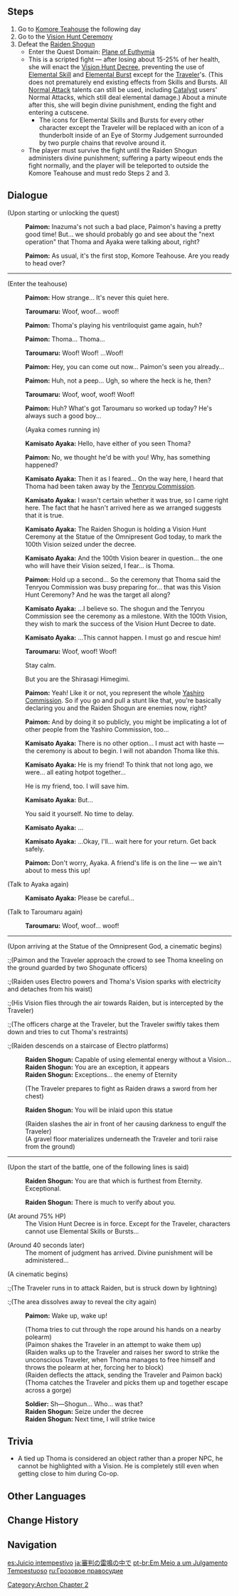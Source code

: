 {{Quest Infobox
|id            = 02008
|image         = Archon Quest C2A2 Amidst Stormy Judgment.png
|type          = Archon
|chapter       = II
|actNum        = II
|act           = Stillness, the Sublimation of Shadow
|part          = 1
|requirement   = 
* Complete [[The Whispers of the Crane and the White Rabbit]]
* Complete [[Dreamlike Timelessness]]
|startLocation = [[Inazuma City]], [[Inazuma]]
|region        = Inazuma
|area          = Narukami Island
|subarea       = Inazuma City
|prev          = A Flower Blooms in a Prison
|next          = In the Name of the Resistance
|domain        = Plane of Euthymia
|exp           = 925
|mora          = 44,000
|primogems     = 30
|other         = {{Card|Inazuma Shrine of Depths Key|1}}{{Card|Hero's Wit|4}}{{Card|Mystic Enhancement Ore|8}}
|characters    = Kamisato Ayaka; Paimon; Raiden Shogun; The Shogun; Taroumaru; Traveler; Thoma; Okawara Goemon<!-- standing by thoma -->;Kinoshita <!-- standing by thoma -->
|voiced        = yes
}}
{{TeyvatQuest|2|2|1}}

==Steps==
# Go to [[Komore Teahouse]] the following day
# Go to the [[Vision Hunt Ceremony]]
# Defeat the [[Raiden Shogun]]
#* Enter the Quest Domain: [[Plane of Euthymia]]
#* This is a scripted fight &mdash; after losing about 15-25% of her health, she will enact the [[Vision Hunt Decree]], preventing the use of [[Elemental Skill]] and [[Elemental Burst]] except for the [[Traveler]]'s. (This does not prematurely end existing effects from Skills and Bursts. All [[Normal Attack]] talents can still be used, including [[Catalyst]] users' Normal Attacks, which still deal elemental damage.) About a minute after this, she will begin divine punishment, ending the fight and entering a cutscene.
#** The icons for Elemental Skills and Bursts for every other character except the Traveler will be replaced with an icon of a thunderbolt inside of an Eye of Stormy Judgement surrounded by two purple chains that revolve around it.
#* The player must survive the fight until the Raiden Shogun administers divine punishment; suffering a party wipeout ends the fight normally, and the player will be teleported to outside the Komore Teahouse and must redo Steps 2 and 3.

==Dialogue==
{{Quest Description|[[Komore Teahouse]] is empty, silent as the grave but for Taroumaru's uneasy barking. You have a bad feeling about this...}}
{{Dialogue start}}
;(Upon starting or unlocking the quest)
:{{A|vo dqaq009 1 paimon 01.ogg}} '''Paimon:''' Inazuma's not such a bad place, Paimon's having a pretty good time! But... we should probably go and see about the "next operation" that Thoma and Ayaka were talking about, right?
:{{A|vo dqaq009 1 paimon 02.ogg}} '''Paimon:''' As usual, it's the first stop, Komore Teahouse. Are you ready to head over?
----
;(Enter the teahouse)
:{{A|vo dqaq009 1 paimon 03.ogg}} '''Paimon:''' How strange... It's never this quiet here.
:{{A|vo dqaq009 1 taroumaru 01.ogg}} '''Taroumaru:''' Woof, woof... woof!
:{{A|vo dqaq009 1 paimon 04.ogg}} '''Paimon:''' Thoma's playing his ventriloquist game again, huh?
:{{A|vo dqaq009 1 paimon 05.ogg}} '''Paimon:''' Thoma... Thoma...
:{{A|vo dqaq009 1 taroumaru 02.ogg}} '''Taroumaru:''' Woof! Woof! ...Woof!
:{{A|vo dqaq009 1 paimon 06.ogg}} '''Paimon:''' Hey, you can come out now... Paimon's seen you already...
:{{A|vo dqaq009 1 paimon 07.ogg}} '''Paimon:''' Huh, not a peep... Ugh, so where the heck is he, then?
:{{A|vo dqaq009 1 taroumaru 03.ogg}} '''Taroumaru:''' Woof, woof, woof! Woof!
:{{A|vo dqaq009 1 paimon 08.ogg}} '''Paimon:''' Huh? What's got Taroumaru so worked up today? He's always such a good boy...
:;(Ayaka comes running in)
:{{A|vo dqaq009 1 ayaka 01.ogg}} '''Kamisato Ayaka:''' Hello, have either of you seen Thoma?
:{{A|vo dqaq009 1 paimon 09.ogg}} '''Paimon:''' No, we thought he'd be with you! Why, has something happened?
:{{A|vo dqaq009 1 ayaka 02.ogg}} '''Kamisato Ayaka:''' Then it as I feared... On the way here, I heard that Thoma had been taken away by the [[Tenryou Commission]].
:{{A|vo dqaq009 1 ayaka 03.ogg}} '''Kamisato Ayaka:''' I wasn't certain whether it was true, so I came right here. The fact that he hasn't arrived here as we arranged suggests that it is true.
:{{A|vo dqaq009 1 ayaka 04.ogg}} '''Kamisato Ayaka:''' The Raiden Shogun is holding a Vision Hunt Ceremony at the Statue of the Omnipresent God today, to mark the 100th Vision seized under the decree.
:{{A|vo dqaq009 1 ayaka 05.ogg}} '''Kamisato Ayaka:''' And the 100th Vision bearer in question... the one who will have their Vision seized, I fear... is Thoma.
:{{A|vo dqaq009 1 paimon 10.ogg}} '''Paimon:''' Hold up a second... So the ceremony that Thoma said the Tenryou Commission was busy preparing for... that was this Vision Hunt Ceremony? And he was the target all along?
:{{A|vo dqaq009 1 ayaka 06.ogg}} '''Kamisato Ayaka:''' ...I believe so. The shogun and the Tenryou Commission see the ceremony as a milestone. With the 100th Vision, they wish to mark the success of the Vision Hunt Decree to date.
:{{A|vo dqaq009 1 ayaka 07.ogg}} '''Kamisato Ayaka:''' ...This cannot happen. I must go and rescue him!
:{{A|vo dqaq009 1 taroumaru 04.ogg}} '''Taroumaru:''' Woof, woof! Woof!
:{{DIcon}} Stay calm.
:{{DIcon}} But you are the Shirasagi Himegimi.
:{{A|vo dqaq009 1 paimon 11.ogg}} '''Paimon:''' Yeah! Like it or not, you represent the whole [[Yashiro Commission]]. So if you go and pull a stunt like that, you're basically declaring you and the Raiden Shogun are enemies now, right?
:{{A|vo dqaq009 1 paimon 12.ogg}} '''Paimon:''' And by doing it so publicly, you might be implicating a lot of other people from the Yashiro Commission, too...
:{{A|vo dqaq009 1 ayaka 08.ogg}} '''Kamisato Ayaka:''' There is no other option... I must act with haste &mdash; the ceremony is about to begin. I will not abandon Thoma like this.
:{{A|vo dqaq009 1 ayaka 09.ogg}} '''Kamisato Ayaka:''' He is my friend! To think that not long ago, we were... all eating hotpot together...
:{{DIcon}} He is my friend, too. I will save him.
:{{A|vo dqaq009 1 ayaka 10.ogg}} '''Kamisato Ayaka:''' But...
:{{DIcon}} You said it yourself. No time to delay.
:{{A|vo dqaq009 1 ayaka 11.ogg}} '''Kamisato Ayaka:''' ...
:{{A|vo dqaq009 1 ayaka 12.ogg}} '''Kamisato Ayaka:''' ...Okay, I'll... wait here for your return. Get back safely.
:{{A|vo dqaq009 1 paimon 13.ogg}} '''Paimon:''' Don't worry, Ayaka. A friend's life is on the line &mdash; we ain't about to mess this up!

;(Talk to Ayaka again)
:{{A|vo dialog dqaq009 ayaka 01.ogg}} '''Kamisato Ayaka:''' Please be careful...

;(Talk to Taroumaru again)
:{{A|vo dqaq009 1 taroumaru 01.ogg}} '''Taroumaru:''' Woof, woof... woof!
----
;(Upon arriving at the Statue of the Omnipresent God, a cinematic begins)
{{Cutscene Description|Before all the people, the Vison Hunt Ceremony is about to begin. Thoma, his hands bound on the executioner's block, awaits the Raiden Shogun's arrival to claim his Vision, which shall be inlaid upon the Statue of the Omnipresent God. But just as his Vision is about to depart from him and fly into the Shogun's hand, you intercept it mid-flight, unable to watch this tragedy play out before your eyes. Witnessing your impertinent actions, the Raiden Shogun seems spurred to take action herself. In a flash of light and shadow, all others disappear, and you have been caught in a lonesome, ancient space. The Electro Archon, one of the Seven, raises her sword towards you...}}
<!--In dire need of a better description, and a link to both cutscenes-->
:;(Paimon and the Traveler approach the crowd to see Thoma kneeling on the ground guarded by two Shogunate officers)
:;(Raiden uses Electro powers and Thoma's Vision sparks with electricity and detaches from his waist)
:;(His Vision flies through the air towards Raiden, but is intercepted by the Traveler)
:;(The officers charge at the Traveler, but the Traveler swiftly takes them down and tries to cut Thoma's restraints)
:;(Raiden descends on a staircase of Electro platforms)
:'''Raiden Shogun:''' Capable of using elemental energy without a Vision...
:'''Raiden Shogun:''' You are an exception, it appears
:'''Raiden Shogun:''' Exceptions... the enemy of Eternity
:;(The Traveler prepares to fight as Raiden draws a sword from her chest)
:'''Raiden Shogun:''' You will be inlaid upon this statue
:;(Raiden slashes the air in front of her causing darkness to engulf the Traveler)
:;(A gravel floor materializes underneath the Traveler and torii raise from the ground)
----
;(Upon the start of the battle, one of the following lines is said)
:{{A|vo monster raidenshogun pole battle 01.ogg}} '''Raiden Shogun:''' You are that which is furthest from Eternity. Exceptional.
:{{A|vo monster raidenshogun pole battle 02.ogg}} '''Raiden Shogun:''' There is much to verify about you.

;(At around 75% HP)
:The Vision Hunt Decree is in force. Except for the Traveler, characters cannot use Elemental Skills or Bursts...

;(Around 40 seconds later)
:The moment of judgment has arrived. Divine punishment will be administered...

;(A cinematic begins)
{{Cutscene Description|The Electro Archon's might is too great, and it takes but a single slip for her to knock you unconscious. The Raiden Shogun prepares to make an example of you before the crowd, but at that moment, Thoma shakes free of his bonds and hurls a spear at the Shogun, picking you up and fleeing the scene as she splits her attention to block the blow. The Shogun watches coldly as you flee, and chooses not to give chase, instead giving orders for your arrest...}}
:;(The Traveler runs in to attack Raiden, but is struck down by lightning)
:;(The area dissolves away to reveal the city again)
:'''Paimon:''' Wake up, wake up!
:;(Thoma tries to cut through the rope around his hands on a nearby polearm)
:;(Paimon shakes the Traveler in an attempt to wake them up)
:;(Raiden walks up to the Traveler and raises her sword to strike the unconscious Traveler, when Thoma manages to free himself and throws the polearm at her, forcing her to block)
:;(Raiden deflects the attack, sending the Traveler and Paimon back)
:;(Thoma catches the Traveler and picks them up and together escape across a gorge)
:'''Soldier:''' Sh&mdash;Shogun... Who... was that?
:'''Raiden Shogun:''' Seize {{MC|him|her|mc=1}} under the decree
:'''Raiden Shogun:''' Next time, I will strike twice
{{Dialogue end}}

==Trivia==
* A tied up Thoma is considered an object rather than a proper NPC, he cannot be highlighted with a Vision. He is completely still even when getting close to him during Co-op.

==Other Languages==
{{Other Languages
|en      = Amidst Stormy Judgment
|zhs     = 在审判的雷鸣声中
|zhs_rm  = Zài Shěnpàn de Léimíngshēng Zhōng
|zht     = 在審判的雷鳴聲中
|zht_rm  = Zài Shěnpàn de Léimíngshēng Zhōng
|zh_tl   = Amidst the Thundering Cry of Judgement
|ja      = 審判の雷鳴の中で
|ja_rm   = Shinpan no Raimei no Naka de
|ja_tl   = Amidst Thundering Verdict
|ko      = 심판의 뇌명 속에서
|ko_rm   = Simpan-ui Noemyeong Sok-eseo
|ko_tl   = In the Thunder of Judgement
|es      = Juicio intempestivo
|es_tl   = Untimely Judgement
|fr      = Au cœur d'un jugement orageux
|fr_tl   = At the Heart of a Stormy Judgment
|ru      = Грозовое правосудие
|ru_tl   = Thunder Judgment
|th      = การพิพากษาท่ามกลางเสียงฟ้าร้อง
|th_rm   = 
|th_tl   = Judgement Within the Sound of Thunder
|vi      = Trong Tiếng Sấm Phán Quyết
|vi_tl   = 
|de      = Inmitten eines stürmischen Urteils
|de_tl   = Amidst a Stormy Judgement
|id      = Di Tengah Badai Penghakiman
|id_tl   = Amidst Judgment Storm
|pt      = Em Meio a um Julgamento Tempestuoso
|pt_tl   = Amidst Stormy Judgment
|tr      = Hiddetli Yargının Ortasında
|tr_tl   = 
|it      = Nel mezzo di un giudizio tempestoso
|it_tl   = Amidst Stormy Judgment
}}

==Change History==
{{Change History|2.0}}

==Navigation==
{{Archon Quest Navbox|Chapter II}}

[[Category:Archon Chapter 2]]

[[es:Juicio intempestivo]]
[[ja:審判の雷鳴の中で]]
[[pt-br:Em Meio a um Julgamento Tempestuoso]]
[[ru:Грозовое правосудие]]